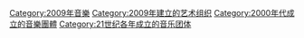 {{Commons cat|Musical groups established in 2009}}
{{Cat topic in year|topic=成立的音樂團體|year=2009}}

[[Category:2009年音樂|Category:2009年音樂]]
[[Category:2009年建立的艺术组织|Category:2009年建立的艺术组织]]
[[Category:2000年代成立的音樂團體|Category:2000年代成立的音樂團體]]
[[Category:21世纪各年成立的音乐团体|Category:21世纪各年成立的音乐团体]]